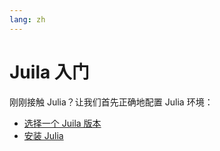 ```yaml
---
lang: zh
---
```


# Juila 入门

刚刚接触 Julia？让我们首先正确地配置 Julia 环境：

- [选择一个 Juila 版本](./version.qmd)
- [安装 Julia](./installation.qmd)

